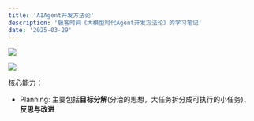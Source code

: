```yaml
---
title: 'AIAgent开发方法论'
description: '极客时间《大模型时代Agent开发方法论》的学习笔记'
date: '2025-03-29'
---
```


![](/images/blog/agent-type.jpeg)


![](/images/blog/agent-tech-stack.jpeg)

核心能力：
* Planning: 主要包括**目标分解**(分治的思想，大任务拆分成可执行的小任务)、**反思与改进**
